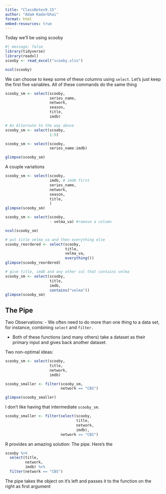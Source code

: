 ```yaml
---
title: "ClassNotes9.15"
author: "Adam Kaderbhai"
format: html
embed-resources: true
---
```


Today we'll be using scooby

```r
#| message: false
library(tidyverse)
library(readxl)
scooby <- read_excel("scooby.xlsx")
```
```r
ncol(scooby)
```
We can choose to keep some of these columns using `select`. Let's just keep the first five variables. All of these commands do the same thing

```r
scooby_sm <- select(scooby,
                    series_name,
                    network,
                    season,
                    title,
                    imdb)

# An Alternate to the way above
scooby_sm <- select(scooby,
                    1:5)

scooby_sm <- select(scooby, 
                    series_name:imdb)

glimpse(scooby_sm)
```

A couple variations
```r
scooby_sm <- select(scooby,
                    imdb, # imdb first
                    series_name,
                    network,
                    season,
                    title,
                    )
glimpse(scooby_sm)

scooby_sm <- select(scooby,
                    - velma_va) #remove a column

ncol(scooby_sm)

# put title velma_va and then everything else
scooby_reordered <- select(scooby,
                           title,
                           velma_va,
                           everything())
glimpse(scooby_reordered)
```
```r
# give title, imdb and any other col that contains velma
scooby_sm <- select(scooby,
                    title,
                    imdb,
                    contains("velma"))
glimpse(scooby_sm)
```
## The Pipe

Two Observations:
- We often need to do more than one thing to a data set, for instance, combining `select` and `filter.` 

- Both of these functions (and many others) take a dataset as their primary input and gives back another dataset. 

Two non-optimal ideas:
```r
scooby_sm <- select(scooby,
                    title,
                    network,
                    imdb)

scooby_smaller <- filter(scooby_sm,
                         network == "CBS")

glimpse(scooby_smaller)
```
I don't like having that intermediate `scooby_sm`.
```r
scooby_smaller <- filter(select(scooby,
                                title,
                                network,
                                imdb),
                         network == "CBS")
```

R provides an amazing solution: The pipe. Here's the 

```r
scooby %>%
  select(title,
         network,
         imdb) %>%
  filter(network == "CBS")
```
The pipe takes the object on it's left and passes it to the function on the right as first argument



